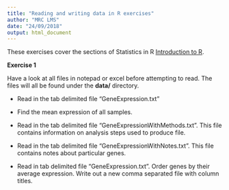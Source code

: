 ```yaml
---
title: "Reading and writing data in R exercises"
author: "MRC LMS"
date: "24/09/2018"
output: html_document
---
```


These exercises cover the sections of Statistics in R [Introduction to R](https://lmsbioinformatics.github.io/LMS_Reproducible-R/r_course/introToR_Session1.html).


**Exercise 1**

Have a look at all files in notepad or excel before attempting to read. The files will all be found under the **data/** directory.

- Read in the tab delimited file "GeneExpression.txt"

- Find the mean expression of all samples.

- Read in the tab delimited file "GeneExpressionWithMethods.txt". This file contains information on analysis steps used to produce file.

- Read in the tab delimited file "GeneExpressionWithNotes.txt". This file contains notes about particular genes.

- Read in tab delimited file "GeneExpression.txt". Order genes by their average expression. Write out a new comma separated file with column titles.

